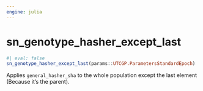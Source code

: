 ```yaml
---
engine: julia
---
```


# sn_genotype_hasher_except_last {#sec-doc}
    

::: {.callout-note appearance="simple" title="docblock" collapse=false}    


```julia
#| eval: false
sn_genotype_hasher_except_last(params::UTCGP.ParametersStandardEpoch)

```

Applies `general_hasher_sha` to the whole population except the last element (Because it's the parent).
 


:::
    

